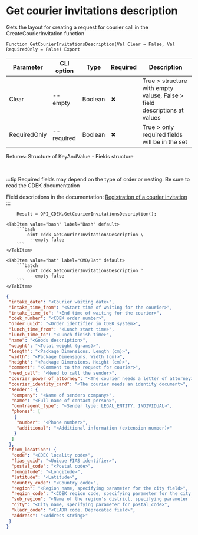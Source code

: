 ﻿---
sidebar_position: 7
---


# Get courier invitations description
 Gets the layout for creating a request for courier call in the CreateCourierInvitation function



`Function GetCourierInvitationsDescription(Val Clear = False, Val RequiredOnly = False) Export`

  | Parameter | CLI option | Type | Required | Description |
  |-|-|-|-|-|
  | Clear | --empty | Boolean | &#x2716; | True > structure with empty valuse, False > field descriptions at values |
  | RequiredOnly | --required | Boolean | &#x2716; | True > only required fields will be in the set |

  
  Returns:  Structure of KeyAndValue - Fields structure

<br/>

:::tip
Required fields may depend on the type of order or nesting. Be sure to read the CDEK documentation

Field descriptions in the documentation: [Registration of a courier invitation](https://api-docs.cdek.ru/33828859.html)
:::
<br/>


```bsl title="1C:Enterprise/OneScript code example"
    Result = OPI_CDEK.GetCourierInvitationsDescription();
```
 

 <Tabs>
  
    <TabItem value="bash" label="Bash" default>
        ```bash
            oint cdek GetCourierInvitationsDescription \
             --empty false
        ```
    </TabItem>
  
    <TabItem value="bat" label="CMD/Bat" default>
        ```batch
            oint cdek GetCourierInvitationsDescription ^
             --empty false
        ```
    </TabItem>
</Tabs>


```json title="Result"
{
 "intake_date": "<Courier waiting date>",
 "intake_time_from": "<Start time of waiting for the courier>",
 "intake_time_to": "<End time of waiting for the courier>",
 "cdek_number": "<CDEK order number>",
 "order_uuid": "<Order identifier in CDEK system>",
 "lunch_time_from": "<Lunch start time>",
 "lunch_time_to": "<Lunch finish time>",
 "name": "<Goods description>",
 "weight": "<Total weight (grams)>",
 "length": "<Package Dimensions. Length (cm)>",
 "width": "<Package Dimensions. Width (cm)>",
 "height": "<Package Dimensions. Height (cm)>",
 "comment": "<Comment to the request for courier>",
 "need_call": "<Need to call the sender>",
 "courier_power_of_attorney": "<The courier needs a letter of attorney>",
 "courier_identity_card": "<The courier needs an identity document>",
 "sender": {
  "company": "<Name of senders company>",
  "name": "<Full name of contact person>",
  "contragent_type": "<Sender type: LEGAL_ENTITY, INDIVIDUAL>",
  "phones": [
   {
    "number": "<Phone number>",
    "additional": "<Additional information (extension number)>"
   }
  ]
 },
 "from_location": {
  "code": "<CDEC locality code>",
  "fias_guid": "<Unique FIAS identifier>",
  "postal_code": "<Postal code>",
  "longitude": "<Longitude>",
  "latitude": "<Latitude>",
  "country_code": "<Country code>",
  "region": "<Region name, specifying parameter for the city field>",
  "region_code": "<CDEK region code, specifying parameter for the city field>",
  "sub_region": "<Name of the region's district, specifying parameter for the region field>",
  "city": "<City name, specifying parameter for postal_code>",
  "kladr_code": "<CLADR code. Deprecated field>",
  "address": "<Address string>"
 }
}
```
